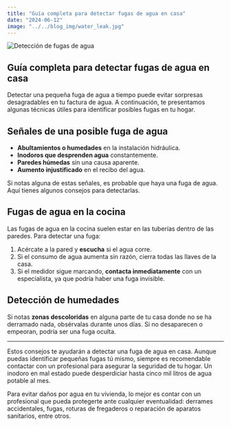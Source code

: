 ```yaml
---
title: "Guía completa para detectar fugas de agua en casa"
date: "2024-06-12"
image: "../../blog_img/water_leak.jpg"
---
```


<div className="flex justify-center">
<article className="prose max-w-none w-full">

<div className="flex flex-col items-center">
  <div className="mb-0">
    <img
      src="../../blog_img/water_leak.jpg"
      alt="Detección de fugas de agua"
      className="w-96 h-auto mx-auto md:w-1/2 rounded-md"
    />
    <h1 className="text-center text-xl font-bold">
      Guía completa para detectar fugas de agua en casa
    </h1>
  </div>
</div>

Detectar una pequeña fuga de agua a tiempo puede evitar sorpresas desagradables en tu factura de agua. A continuación, te presentamos algunas técnicas útiles para identificar posibles fugas en tu hogar.

<div className="flex flex-col items-center">

## Señales de una posible fuga de agua

- **Abultamientos o humedades** en la instalación hidráulica.
- **Inodoros que desprenden agua** constantemente.
- **Paredes húmedas** sin una causa aparente.
- **Aumento injustificado** en el recibo del agua.

Si notas alguna de estas señales, es probable que haya una fuga de agua. Aquí tienes algunos consejos para detectarlas.

## Fugas de agua en la cocina

Las fugas de agua en la cocina suelen estar en las tuberías dentro de las paredes. Para detectar una fuga:

1. Acércate a la pared y **escucha** si el agua corre.
2. Si el consumo de agua aumenta sin razón, cierra todas las llaves de la casa.
3. Si el medidor sigue marcando, **contacta inmediatamente** con un especialista, ya que podría haber una fuga invisible.

</div>

<div className="flex flex-col items-center">

## Detección de humedades

Si notas **zonas descoloridas** en alguna parte de tu casa donde no se ha derramado nada, obsérvalas durante unos días. Si no desaparecen o empeoran, podría ser una fuga oculta.

</div>

---

Estos consejos te ayudarán a detectar una fuga de agua en casa. Aunque puedas identificar pequeñas fugas tú mismo, siempre es recomendable contactar con un profesional para asegurar la seguridad de tu hogar. Un inodoro en mal estado puede desperdiciar hasta cinco mil litros de agua potable al mes.

Para evitar daños por agua en tu vivienda, lo mejor es contar con un profesional que pueda protegerte ante cualquier eventualidad: derrames accidentales, fugas, roturas de fregaderos o reparación de aparatos sanitarios, entre otros.

</article>
</div>
